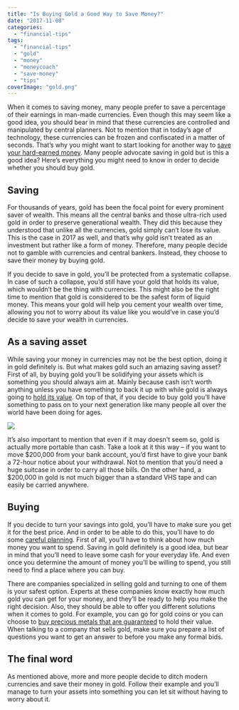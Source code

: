 ```yaml
---
title: "Is Buying Gold a Good Way to Save Money?"
date: "2017-11-08"
categories: 
  - "financial-tips"
tags: 
  - "financial-tips"
  - "gold"
  - "money"
  - "moneycoach"
  - "save-money"
  - "tips"
coverImage: "gold.png"
---
```


When it comes to saving money, many people prefer to save a percentage of their earnings in man-made currencies. Even though this may seem like a good idea, you should bear in mind that these currencies are controlled and manipulated by central planners. Not to mention that in today’s age of technology, these currencies can be frozen and confiscated in a matter of seconds. That’s why you might want to start looking for another way to [save your hard-earned money](https://www.thebalance.com/learn-the-most-important-reasons-to-save-money-2386123). Many people advocate saving in gold but is this a good idea? Here’s everything you might need to know in order to decide whether you should buy gold.

## Saving

For thousands of years, gold has been the focal point for every prominent saver of wealth. This means all the central banks and those ultra-rich used gold in order to preserve generational wealth. They did this because they understood that unlike all the currencies, gold simply can’t lose its value. This is the case in 2017 as well, and that’s why gold isn’t treated as an investment but rather like a form of money. Therefore, many people decide not to gamble with currencies and central bankers. Instead, they choose to save their money by buying gold.

If you decide to save in gold, you’ll be protected from a systematic collapse. In case of such a collapse, you’d still have your gold that holds its value, which wouldn’t be the thing with currencies. This might also be the right time to mention that gold is considered to be the safest form of liquid money. This means your gold will help you cement your wealth over time, allowing you not to worry about its value like you would’ve in case you’d decide to save your wealth in currencies.

## As a saving asset

While saving your money in currencies may not be the best option, doing it in gold definitely is. But what makes gold such an amazing saving asset? First of all, by buying gold you’ll be solidifying your assets which is something you should always aim at. Mainly because cash isn’t worth anything unless you have something to back it up with while gold is always going to [hold its value](http://www.bbc.com/news/magazine-25255957). On top of that, if you decide to buy gold you’ll have something to pass on to your next generation like many people all over the world have been doing for ages.

![](/images/blog-images/gpd-1024x683.jpg)

It’s also important to mention that even if it may doesn't seem so, gold is actually more portable than cash. Take a look at it this way – if you want to move $200,000 from your bank account, you’d first have to give your bank a 72-hour notice about your withdrawal. Not to mention that you’d need a huge suitcase in order to carry all those bills. On the other hand, a $200,000 in gold is not much bigger than a standard VHS tape and can easily be carried anywhere.

## Buying

If you decide to turn your savings into gold, you’ll have to make sure you get it for the best price. And in order to be able to do this, you’ll have to do some [careful planning](https://itunes.apple.com/us/app/moneycoach-budget-planner/id989642198?mt=8). First of all, you’ll have to think about how much money you want to spend. Saving in gold definitely is a good idea, but bear in mind that you’ll need to leave some cash for your everyday life. And even once you determine the amount of money you’ll be willing to spend, you still need to find a place where you can buy.

There are companies specialized in selling gold and turning to one of them is your safest option. Experts at these companies know exactly how much gold you can get for your money, and they’ll be ready to help you make the right decision. Also, they should be able to offer you different solutions when it comes to gold. For example, you can go for gold coins or you can choose to [buy precious metals that are guaranteed](https://www.kjc-gold-silver-bullion.com.au/buy_gold_silver_bullion_coin_bar_online.php) to hold their value. When talking to a company that sells gold, make sure you prepare a list of questions you want to get an answer to before you make any formal bids.

## The final word

As mentioned above, more and more people decide to ditch modern currencies and save their money in gold. Follow their example and you’ll manage to turn your assets into something you can let sit without having to worry about it.

